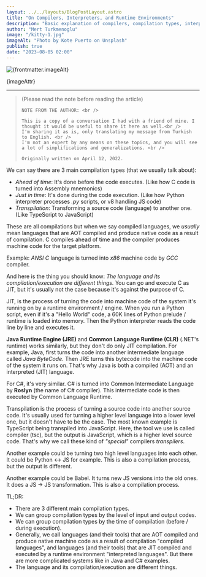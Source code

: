 ```yaml
---
layout: ../../layouts/BlogPostLayout.astro
title: "On Compilers, Interpreters, and Runtime Environments"
description: "Basic explanation of compilers, compilation types, interpreters, and runtime environments."
author: "Mert Turkmenoglu"
image: "/kitty-1.jpg"
imageAlt: "Photo by Kote Puerto on Unsplash"
publish: true
date: "2023-08-05 02:00"
---
```


<div className="mx-auto not-prose flex flex-col items-center my-8">
    <img src={frontmatter.image} alt={frontmatter.imageAlt} className="w-[640px] aspect-video object-cover" />
    <p className="text-sm mt-2">{imageAttr}</p>
</div>

<hr />

<blockquote className="[&_p]:before:content-none [&_p]:after:content-none">
    (Please read the note before reading the article)<br />

    NOTE FROM THE AUTHOR: <br />

    This is a copy of a conversation I had with a friend of mine. I thought it would be useful to share it here as well.<br />
    I'm sharing it as is, only translating my message from Turkish to English. <br />
    I'm not an expert by any means on these topics, and you will see a lot of simplifications and generalizations. <br />

    Originally written on April 12, 2022.
</blockquote>


We can say there are 3 main compilation types (that we usually talk about):

- *Ahead of time*: It's done before the code executes. (Like how C code is turned into Assembly mnemonics)
- *Just in time*: It's done during the code execution. (Like how Python interpreter processes *.py* scripts, or v8 handling JS code)
- *Transpilation*: Transforming a source code (language) to another one. (Like TypeScript to JavaScript)

These are all compilations but when we say compiled languages, we <i>usually</i> mean languages that are AOT compiled and produce native code as a result of compilation.
C compiles ahead of time and the compiler produces machine code for the target platform.

Example: *ANSI C* language is turned into *x86* machine code by *GCC* compiler.

And here is the thing you should know: *The language and its compilation/execution are different things.* You can go and execute C as JIT, but it's usually not the case because it's against the purpose of C.

JIT, is the process of turning the code into machine code of the system it's running on by a runtime environment / engine.
When you run a Python script, even if it's a "Hello World" code, a 60K lines of Python prelude / runtime is loaded into memory. Then the Python interpreter reads the code line by line and executes it.

**Java Runtime Engine (JRE)** and **Common Language Runtime (CLR)** (.NET's runtime) works similarly, but they don't do only JIT compilation.
For example, Java, first turns the code into another intermediate language called *Java ByteCode*. Then JRE turns this bytecode into the machine code of the system it runs on.
That's why Java is both a compiled (AOT) and an interpreted (JIT) language.

For C#, it's very similar. C# is turned into Common Intermediate Language by **Roslyn** (the name of C# compiler). This intermediate code is then executed by Common Language Runtime.

Transpilation is the process of turning a source code into another source code. It's usually used for turning a higher level language into a lower level one, but it doesn't have to be the case.
The most known example is TypeScript being transpiled into JavaScript. Here, the tool we use is called compiler (tsc), but the output is JavaScript, which is a higher level source code.
That's why we call these kind of <i>"special"</i> compilers *transpilers*.

Another example could be turning two high level languages into each other. It could be Python &lt;-&gt; JS for example.
This is also a compilation process, but the output is different.

Another example could be Babel. It turns new JS versions into the old ones. It does a JS -> JS transformation. This is also a compilation process.

TL;DR:
- There are 3 different main compilation types.
- We can group compilation types by the level of input and output codes.
- We can group compilation types by the time of compilation (before / during execution).
- Generally, we call languages (and their tools) that are AOT compiled and produce native machine code as a result of compilation "compiled languages", and languages (and their tools) that are JIT compiled and executed by a runtime environment "interpreted languages".
But there are more complicated systems like in Java and C# examples.
- The language and its compilation/execution are different things.
